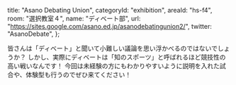 
  title: "Asano Debating Union",
  categoryId: "exhibition",
  areaId: "hs-f4",
  room: "選択教室４",
  name: "ディベート部",
  url: "https://sites.google.com/asano.ed.jp/asanodebatingunion2/",
  twitter: "AsanoDebate",
};

皆さんは「ディベート」と聞いて小難しい議論を思い浮かべるのではないでしょうか？
しかし、実際にディベートは「知のスポーツ」と呼ばれるほど競技性の高い戦いなんです！
今回は未経験の方にもわかりやすいように説明を入れた試合や、体験型も行うのでぜひ来てください！
